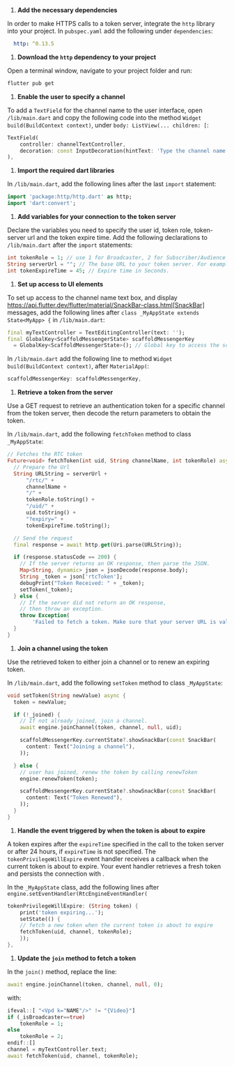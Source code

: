 1. **Add the necessary dependencies**

In order to make HTTPS calls to a token server, integrate the `http` library into your <Vpl k="NAME" /> project. In `pubspec.yaml` add the following under `dependencies`:

```yaml
  http: ^0.13.5
```

1. **Download the `http` dependency to your project**

Open a terminal window, navigate to your project folder and run:

```bash
flutter pub get
```

1. **Enable the user to specify a channel**

To add a `TextField` for the channel name to the user interface, open `/lib/main.dart` and copy the following code into the method `Widget build(BuildContext context)`, under `body: ListView(... children: [`:

```dart
TextField(
    controller: channelTextController,
    decoration: const InputDecoration(hintText: 'Type the channel name here'),
),
```

1. **Import the required dart libraries**

In `/lib/main.dart`, add the following lines after the last `import` statement:

```dart
import 'package:http/http.dart' as http;
import 'dart:convert';
```

1. **Add variables for your connection to the token server**

Declare the variables you need to specify the user id, token role, token-server url and the token expire time. Add the following declarations to `/lib/main.dart` after the `import` statements:

```dart
int tokenRole = 1; // use 1 for Broadcaster, 2 for Subscriber/Audience
String serverUrl = ""; // The base URL to your token server. For example, https://app-name.herokuapp.com"
int tokenExpireTime = 45; // Expire time in Seconds.
```

1. **Set up access to UI elements**

To set up access to the channel name text box, and display https://api.flutter.dev/flutter/material/SnackBar-class.html[SnackBar] messages, add the following lines after `class _MyAppState extends State<MyApp> {` in `/lib/main.dart`:

```dart
final myTextController = TextEditingController(text: '');
final GlobalKey<ScaffoldMessengerState> scaffoldMessengerKey 
  = GlobalKey<ScaffoldMessengerState>(); // Global key to access the scaffold
```

In `/lib/main.dart` add the following line to method `Widget build(BuildContext context)`, after `MaterialApp(`:

```dart
scaffoldMessengerKey: scaffoldMessengerKey,
```

1. **Retrieve a token from the server**

Use a GET request to retrieve an authentication token for a specific channel from the token server, then decode the return parameters to obtain the token.

In `/lib/main.dart`, add the following `fetchToken` method to class `_MyAppState`:

```dart
// Fetches the RTC token
Future<void> fetchToken(int uid, String channelName, int tokenRole) async {
  // Prepare the Url
  String URLString = serverUrl +
      "/rtc/" +
      channelName +
      "/" +
      tokenRole.toString() +
      "/uid/" +
      uid.toString() +
      "?expiry=" +
      tokenExpireTime.toString();

  // Send the request
  final response = await http.get(Uri.parse(URLString));

  if (response.statusCode == 200) {
    // If the server returns an OK response, then parse the JSON.
    Map<String, dynamic> json = jsonDecode(response.body);
    String _token = json['rtcToken'];
    debugPrint("Token Received: " + _token);
    setToken(_token);
  } else {
    // If the server did not return an OK response,
    // then throw an exception.
    throw Exception(
        'Failed to fetch a token. Make sure that your server URL is valid');
  }
}
```

1. **Join a channel using the token**

Use the retrieved token to either join a channel or to renew an expiring token. 

In `/lib/main.dart`, add the following `setToken` method to class `_MyAppState`:

```dart
void setToken(String newValue) async {
  token = newValue;

  if (!_joined) {
    // If not already joined, join a channel.
    await engine.joinChannel(token, channel, null, uid);

    scaffoldMessengerKey.currentState?.showSnackBar(const SnackBar(
      content: Text("Joining a channel"),
    ));

  } else {
    // user has joined, renew the token by calling renewToken
    engine.renewToken(token);

    scaffoldMessengerKey.currentState?.showSnackBar(const SnackBar(
      content: Text("Token Renewed"),
    ));
  }
}
```
1. **Handle the event triggered by <Vg k="AGORA_BACKEND" /> when the token is about to expire**

A token expires after the `expireTime` specified in the call to the token server or after 24 hours, if `expireTime` is not specified. The `tokenPrivilegeWillExpire` event handler receives a callback when the current token is about to expire. Your event handler retrieves a fresh token and persists the connection with <Vg k="AGORA_BACKEND" />.

In the `_MyAppState` class, add the following lines after `engine.setEventHandler(RtcEngineEventHandler(`

```dart
tokenPrivilegeWillExpire: (String token) {
    print('token expiring...');
    setState(() {
    // fetch a new token when the current token is about to expire
    fetchToken(uid, channel, tokenRole);
    });
},
```
1. **Update the `join` method to fetch a token**

In the `join()` method, replace the line:

```dart
await engine.joinChannel(token, channel, null, 0);
```
with:

```dart
ifeval::[ "<Vpd k="NAME"/>" != "{Video}"]
if (_isBroadcaster==true) 
    tokenRole = 1;
else 
    tokenRole = 2;
endif::[]
channel = myTextController.text;
await fetchToken(uid, channel, tokenRole);
```